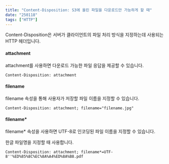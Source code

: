 ```yaml
---
title: "Content-Disposition: S3에 올린 파일을 다운로드만 가능하게 할 때"
date: "250118"
tags: ["HTTP"]
---
```


Content-Disposition은 서버가 클라이언트의 파일 처리 방식을 지정하는데 사용되는 HTTP 헤더입니다.

#### attachment

attachment를 사용하면 다운로드 가능한 파일 응답을 제공할 수 있습니다.

```http
Content-Disposition: attachment
```

#### filename

filename 속성을 통해 사용자가 저장할 파일 이름을 지정할 수 있습니다.

```http
Content-Disposition: attachment; filename="filename.jpg"
```

#### filename\*

filename\* 속성을 사용하면 UTF-8로 인코딩된 파일 이름을 지정할 수 있습니다.

한글 파일명을 지정할 때 사용합니다.

```http
Content-Disposition: attachment; filename*=UTF-8''%ED%85%8C%EC%8A%A4%ED%8A%B8.pdf

```
